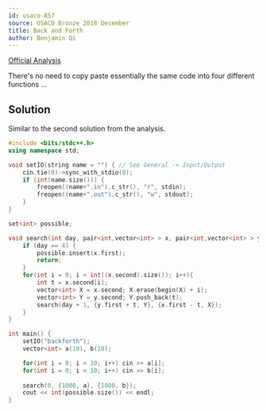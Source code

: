```yaml
---
id: usaco-857
source: USACO Bronze 2018 December
title: Back and Forth
author: Benjamin Qi
---
```


[Official Analysis](http://www.usaco.org/current/data/sol_backforth_bronze_dec18.html)

There's no need to copy paste essentially the same code into four different functions ...

## Solution

Similar to the second solution from the analysis.

```cpp
#include <bits/stdc++.h>
using namespace std;

void setIO(string name = "") { // See General -> Input/Output
	cin.tie(0)->sync_with_stdio(0); 
	if (int(name.size())) {
		freopen((name+".in").c_str(), "r", stdin); 
		freopen((name+".out").c_str(), "w", stdout);
	}
}

set<int> possible;

void search(int day, pair<int,vector<int> > x, pair<int,vector<int> > y) {
	if (day == 4) {
		possible.insert(x.first);
		return;
	}
	for(int i = 0; i < int((x.second).size()); i++){
		int t = x.second[i];
		vector<int> X = x.second; X.erase(begin(X) + i);
		vector<int> Y = y.second; Y.push_back(t);
		search(day + 1, {y.first + t, Y}, {x.first - t, X});
	}
}

int main() {
	setIO("backforth");
	vector<int> a(10), b(10); 

	for(int i = 0; i < 10; i++) cin >> a[i];
	for(int i = 0; i < 10; i++) cin >> b[i];
	
	search(0, {1000, a}, {1000, b});
	cout << int(possible.size()) << endl;
}
```

